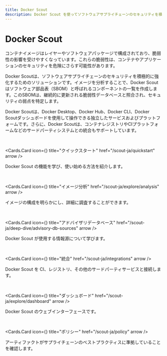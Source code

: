 ```yaml
---
title: Docker Scout
description: Docker Scout を使ってソフトウェアサプライチェーンのセキュリティを積極的に強化しましょう。
---
```



# Docker Scout

コンテナイメージはレイヤーやソフトウェアパッケージで構成されており、脆弱性の影響を受けやすくなっています。これらの脆弱性は、コンテナやアプリケーションのセキュリティを危険にさらす可能性があります。

Docker Scoutは、ソフトウェアサプライチェーンのセキュリティを積極的に強化するためのソリューションです。イメージを分析することで、Docker Scoutはソフトウェア部品表（SBOM）と呼ばれるコンポーネントの一覧を作成します。このSBOMは、継続的に更新される脆弱性データベースと照合され、セキュリティの弱点を特定します。

Docker Scoutは、Docker Desktop、Docker Hub、Docker CLI、Docker Scoutダッシュボードを使用して操作できる独立したサービスおよびプラットフォームです。さらに、Docker Scoutは、コンテナレジストリやCIプラットフォームなどのサードパーティシステムとの統合もサポートしています。

<br />

<Cards.Card
  icon={<FaCompass />}
  title="クイックスタート"
  href="/scout-ja/quickstart"
  arrow
/>

Docker Scout の機能を学び、使い始める方法を紹介します。

<br />

<Cards.Card
  icon={<MdOutlineRadar />}
  title="イメージ分析"
  href="/scout-ja/explore/analysis"
  arrow
/>

イメージの構成を明らかにし、詳細に調査することができます。

<br />

<Cards.Card
  icon={<FaDatabase />}
  title="アドバイザリデータベース"
  href="/scout-ja/deep-dive/advisory-db-sources"
  arrow
/>

Docker Scout が使用する情報源について学びます。

<br />

<Cards.Card
  icon={<MdMultipleStop />}
  title="統合"
  href="/scout-ja/integrations"
  arrow
/>

Docker Scout を CI、レジストリ、その他のサードパーティサービスと接続します。

<br />

<Cards.Card
  icon={<MdDashboard />}
  title="ダッシュボード"
  href="/scout-ja/explore/dashboard"
  arrow
/>

Docker Scout のウェブインターフェースです。

<br />

<Cards.Card
  icon={<MdPolicy />}
  title="ポリシー"
  href="/scout-ja/policy"
  arrow
/>

アーティファクトがサプライチェーンのベストプラクティスに準拠していることを確認します。
